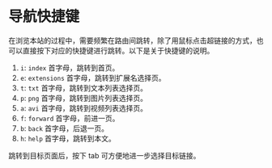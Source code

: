 # 导航快捷键

在浏览本站的过程中，需要频繁在路由间跳转，除了用鼠标点击超链接的方式，也可以直接按下对应的快捷键进行跳转。以下是关于快捷键的说明。

1. `i`: `index` 首字母，跳转到首页。
2. `e`: `extensions` 首字母，跳转到扩展名选择页。
3. `t`: `txt` 首字母，跳转到文本列表选择页。
4. `p`: `png` 首字母，跳转到图片列表选择页。
5. `a`: `avi` 首字母，跳转到视频列表选择页。
6. `f`: `forward` 首字母，前进一页。
7. `b`: `back` 首字母，后退一页。
8. `h`: `help` 首字母，跳转到本文。

跳转到目标页面后，按下 tab 可方便地进一步选择目标链接。
